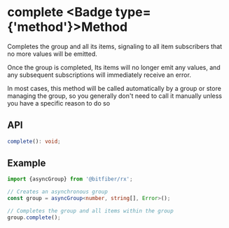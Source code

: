 
# complete <Badge type={'method'}>Method</Badge>

Completes the group and all its items, signaling to all item subscribers that no more values
will be emitted.

Once the group is completed, Its items will no longer emit any values, and any subsequent
subscriptions will immediately receive an error.

In most cases, this method will be called automatically by a group or store managing the group,
so you generally don't need to call it manually unless you have a specific reason to do so

## API

```ts copy
complete(): void;
```

## Example

```ts copy
import {asyncGroup} from '@bitfiber/rx';

// Creates an asynchronous group
const group = asyncGroup<number, string[], Error>();

// Completes the group and all items within the group
group.complete();
```
